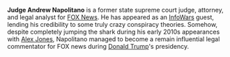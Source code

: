 '''Judge Andrew Napolitano''' is a former state supreme court judge, attorney, and legal analyst for [[FOX News]]. He has appeared as an [[InfoWars]] guest, lending his credibility to some truly crazy conspiracy theories. Somehow, despite completely jumping the shark during his early 2010s appearances with [[Alex Jones]], Napolitano managed to become a remain influential legal commentator for FOX news during [[Donald Trump]]'s presidency.
